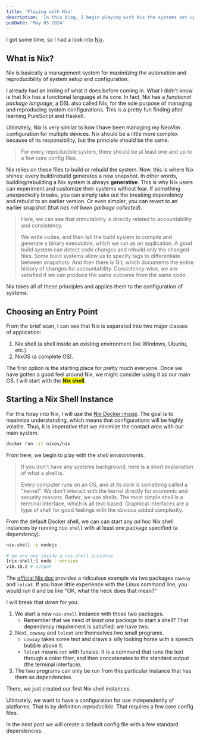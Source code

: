 ```yaml
---
title: 'Playing with Nix'
description: 'In this blog, I begin playing with Nix the systems set up and config manager.'
pubDate: 'May 05 2024'
---
```


I got some time, so I had a look into [Nix](https://nix.dev/).

## What is Nix?

Nix is basically a management system for maximizing the automation and reproducibility of system setup and configuration.

I already had an inkling of what it does before coming in. What I didn't know is that Nix has a functional language at its core. In fact, Nix has a *functional package language*, a DSL also called Nix, for the sole purpose of managing and reproducing system configurations. This is a pretty fun finding after learning PureScript and Haskell.

Ultimately, Nix is very similar to how I have been managing my NeoVim configuration for multiple devices. Nix should be a little more complex because of its responsibility, but the principle should be the same.

> For every reproducible system, there should be at least one and up to a few core config files.

Nix relies on these files to build or rebuild the system. Now, this is where Nix shines: every build/rebuild generates a new snapshot. In other words, building/rebuilding a Nix system is always **generative**. This is why Nix users can experiment and customize their systems without fear. If something unexpectedly breaks, you can simply take out the breaking dependency and rebuild to an earlier version. Or even simpler, you can revert to an earlier snapshot (that *has not been garbage collected*).

> Here, we can see that immutability is directly related to accountability and consistency.
>
> We write codes, and then tell the build system to compile and generate a binary executable, which we run as an application. A good build system can detect code changes and rebuild only the changed files. Some build systems allow us to specify tags to differentiate between snapshots. And then there is Git, which documents the entire history of changes for accountability. Consistency-wise, we are satisfied if we can produce the same outcome from the same code.

Nix takes all of these principles and applies them to the configuration of systems.


## Choosing an Entry Point

From the brief scan, I can see that Nix is separated into two major classes of application:

1. Nix shell (a shell inside an existing environment like Windows, Ubuntu, etc.)
2. NixOS (a complete OS).

The first option is the starting place for pretty much everyone. Once we have gotten a good feel around Nix, we might consider using it as our main OS. I will start with the <strong style='background:yellow'>Nix shell</strong>.

## Starting a Nix Shell Instance

For this foray into Nix, I will use the [Nix Docker image](https://nixos.org/download/#nix-install-docker). The goal is to maximize understanding, which means that configurations will be highly volatile. Thus, it is imperative that we minimize the contact area with our main system.

```sh
docker run -it nixos/nix
```

From here, we begin to play with the *shell environments*.

> If you don't have any systems background, here is a short explanation of what a shell is.
>
> Every computer runs on an OS, and at its core is something called a "kernel". We don't interact with the kernel directly for economic and security reasons. Rather, we use shells. The most simple shell is a terminal interface, which is all text-based. Graphical interfaces are a type of shell for good feelings with the obvious added complexity.

From the default Docker shell, we can can start any *ad hoc* Nix shell instances by running `nix-shell` with at least one package specified (a dependency).

```sh
nix-shell -p nodejs
```

```sh
# we are now inside a nix-shell instance
[nix-shell:] node --version
v18.18.2 # output
```

The [official Nix doc](https://nix.dev/tutorials/first-steps/ad-hoc-shell-environments) provides a ridiculous example via two packages `cowsay` and `lolcat`. If you have little experience with the Linux command line, you would run it and be like "OK, what the heck does that mean?"

I will break that down for you.

1. We start a new `nix-shell` instance with those two packages.
	- Remember that we need *at least one* package to start a shell? That dependency requirement is satisfied; we have two.
2. Next, `cowsay` and `lolcat` are themselves two small programs.
	- `cowsay` takes some text and draws a silly looking horse with a speech bubble above it.
	- `lolcat` means `cat` with funsies. It is a command that runs the text through a color filter, and then concatenates to the standard output (the terminal interface).
3. The two programs can only be run from this particular instance that has them as dependencies.

There, we just created our first Nix shell instances. 

Ultimately, we want to have a configuration for use independently of platforms. That is by definition *reproducible*. That requires a few core config files.

In the next post we will create a default config file with a few standard dependencies.
